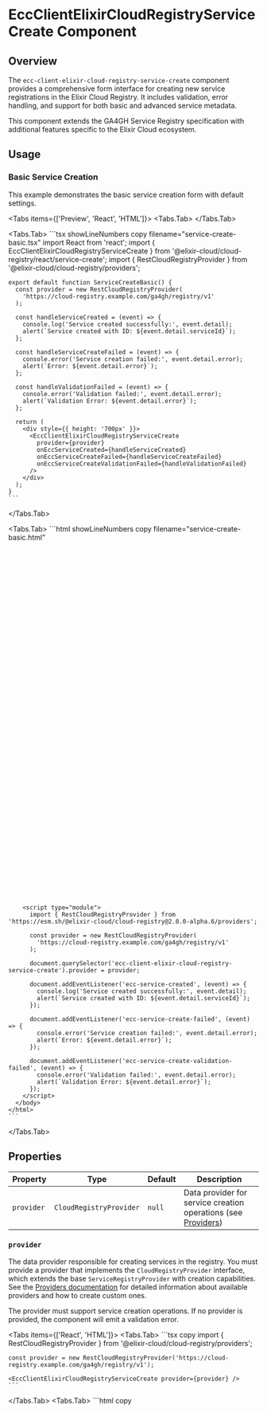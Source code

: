 
# EccClientElixirCloudRegistryServiceCreate Component

<ComponentName
  tagName='ecc-client-elixir-cloud-registry-service-create'
  reactTagName='EccClientElixirCloudRegistryServiceCreate'
  version='2.0.0-alpha.6'
/>

## Overview

The `ecc-client-elixir-cloud-registry-service-create` component provides a comprehensive form interface for creating new service registrations in the Elixir Cloud Registry. It includes validation, error handling, and support for both basic and advanced service metadata.

<Callout type='info'>
  This component extends the GA4GH Service Registry specification with additional features specific to the Elixir Cloud ecosystem.
</Callout>

## Usage

### Basic Service Creation

This example demonstrates the basic service creation form with default settings.

<Tabs items={['Preview', 'React', 'HTML']}>
  <Tabs.Tab>
    <ServiceCreatePreview />
  </Tabs.Tab>

  <Tabs.Tab>
    ```tsx showLineNumbers copy filename="service-create-basic.tsx"
    import React from 'react';
    import { EccClientElixirCloudRegistryServiceCreate } from '@elixir-cloud/cloud-registry/react/service-create';
    import { RestCloudRegistryProvider } from '@elixir-cloud/cloud-registry/providers';

    export default function ServiceCreateBasic() {
      const provider = new RestCloudRegistryProvider(
        'https://cloud-registry.example.com/ga4gh/registry/v1'
      );

      const handleServiceCreated = (event) => {
        console.log('Service created successfully:', event.detail);
        alert(`Service created with ID: ${event.detail.serviceId}`);
      };

      const handleServiceCreateFailed = (event) => {
        console.error('Service creation failed:', event.detail.error);
        alert(`Error: ${event.detail.error}`);
      };

      const handleValidationFailed = (event) => {
        console.error('Validation failed:', event.detail.error);
        alert(`Validation Error: ${event.detail.error}`);
      };

      return (
        <div style={{ height: '700px' }}>
          <EccClientElixirCloudRegistryServiceCreate 
            provider={provider}
            onEccServiceCreated={handleServiceCreated}
            onEccServiceCreateFailed={handleServiceCreateFailed}
            onEccServiceCreateValidationFailed={handleValidationFailed}
          />
        </div>
      );
    }
    ```
  </Tabs.Tab>
  
  <Tabs.Tab>
    ```html showLineNumbers copy filename="service-create-basic.html"
    <!DOCTYPE html>
    <html lang="en">
      <head>
        <script type="module" src="https://esm.sh/@elixir-cloud/cloud-registry@2.0.0-alpha.6"></script>
        <style>
          .service-create-container { 
            height: 700px; 
            width: 100%; 
          }
        </style>
      </head>
      <body>
        <div class="service-create-container">
          <ecc-client-elixir-cloud-registry-service-create>
          </ecc-client-elixir-cloud-registry-service-create>
        </div>

        <script type="module">
          import { RestCloudRegistryProvider } from 'https://esm.sh/@elixir-cloud/cloud-registry@2.0.0-alpha.6/providers';
          
          const provider = new RestCloudRegistryProvider(
            'https://cloud-registry.example.com/ga4gh/registry/v1'
          );
          
          document.querySelector('ecc-client-elixir-cloud-registry-service-create').provider = provider;

          document.addEventListener('ecc-service-created', (event) => {
            console.log('Service created successfully:', event.detail);
            alert(`Service created with ID: ${event.detail.serviceId}`);
          });

          document.addEventListener('ecc-service-create-failed', (event) => {
            console.error('Service creation failed:', event.detail.error);
            alert(`Error: ${event.detail.error}`);
          });

          document.addEventListener('ecc-service-create-validation-failed', (event) => {
            console.error('Validation failed:', event.detail.error);
            alert(`Validation Error: ${event.detail.error}`);
          });
        </script>
      </body>
    </html>
    ```
  </Tabs.Tab>
</Tabs>

## Properties

| Property   | Type                    | Default | Description                                                                    |
|------------|-------------------------|---------|--------------------------------------------------------------------------------|
| `provider` | `CloudRegistryProvider` | `null`  | Data provider for service creation operations (see [Providers](/docs/cloud-registry/providers)) |

### `provider`
The data provider responsible for creating services in the registry. You must provide a provider that implements the `CloudRegistryProvider` interface, which extends the base `ServiceRegistryProvider` with creation capabilities. See the [Providers documentation](/docs/cloud-registry/providers) for detailed information about available providers and how to create custom ones.

<Callout type='warning'>
  The provider must support service creation operations. If no provider is provided, the component will emit a validation error.
</Callout>

<Tabs items={['React', 'HTML']}>
  <Tabs.Tab>
    ```tsx copy
    import { RestCloudRegistryProvider } from '@elixir-cloud/cloud-registry/providers';
    
    const provider = new RestCloudRegistryProvider('https://cloud-registry.example.com/ga4gh/registry/v1');
    
    <EccClientElixirCloudRegistryServiceCreate provider={provider} />
    ```
  </Tabs.Tab>
  <Tabs.Tab>
    ```html copy
    <script type="module">
      import { RestCloudRegistryProvider } from '@elixir-cloud/cloud-registry/providers';
      
      const provider = new RestCloudRegistryProvider('https://cloud-registry.example.com/ga4gh/registry/v1');
      document.querySelector('ecc-client-elixir-cloud-registry-service-create').provider = provider;
    </script>
    <ecc-client-elixir-cloud-registry-service-create></ecc-client-elixir-cloud-registry-service-create>
    ```
  </Tabs.Tab>
</Tabs>

## Events

| Event Name                          | React Event Name                     | Detail Type                                              | Description                                          |
|-------------------------------------|--------------------------------------|----------------------------------------------------------|------------------------------------------------------|
| `ecc-service-created`               | `onEccServiceCreated`                | `{ serviceId: string, serviceData: object, message: string }` | Fired when a service is successfully created        |
| `ecc-service-create-failed`         | `onEccServiceCreateFailed`           | `{ error: string }`                                      | Fired when service creation fails                   |
| `ecc-service-create-validation-failed` | `onEccServiceCreateValidationFailed` | `{ error: string }`                                      | Fired when there are validation errors              |

### `ecc-service-created`
Emitted when a service is successfully created in the registry, providing the new service ID, the submitted service data, and a success message.

<Tabs items={['React', 'JavaScript']}>
  <Tabs.Tab>
    ```tsx copy
    <EccClientElixirCloudRegistryServiceCreate 
      onEccServiceCreated={(event) => {
        console.log('Service created:', event.detail.serviceId);
        console.log('Service data:', event.detail.serviceData);
        console.log('Message:', event.detail.message);
        // Navigate to the new service or show success message
      }}
    />
    ```
  </Tabs.Tab>

  <Tabs.Tab>
    ```javascript copy
    element.addEventListener('ecc-service-created', (event) => {
      console.log('Service created:', event.detail.serviceId);
      console.log('Service data:', event.detail.serviceData);
      console.log('Message:', event.detail.message);
      // Navigate to the new service or show success message
    });
    ```
  </Tabs.Tab>
</Tabs>

### `ecc-service-create-failed`
Emitted when service creation fails due to server errors, network issues, or other runtime problems.

<Tabs items={['React', 'JavaScript']}>
  <Tabs.Tab>
    ```tsx copy
    <EccClientElixirCloudRegistryServiceCreate 
      onEccServiceCreateFailed={(event) => {
        console.error('Service creation failed:', event.detail.error);
        // Display error message to user
        alert(`Failed to create service: ${event.detail.error}`);
      }}
    />
    ```
  </Tabs.Tab>

  <Tabs.Tab>
    ```javascript copy
    element.addEventListener('ecc-service-create-failed', (event) => {
      console.error('Service creation failed:', event.detail.error);
      // Display error message to user
      alert(`Failed to create service: ${event.detail.error}`);
    });
    ```
  </Tabs.Tab>
</Tabs>

### `ecc-service-create-validation-failed`
Emitted when there are validation errors in the form data before submission or when the component is misconfigured.

<Tabs items={['React', 'JavaScript']}>
  <Tabs.Tab>
    ```tsx copy
    <EccClientElixirCloudRegistryServiceCreate 
      onEccServiceCreateValidationFailed={(event) => {
        console.error('Validation error:', event.detail.error);
        // Handle validation errors appropriately
        alert(`Please fix the following error: ${event.detail.error}`);
      }}
    />
    ```
  </Tabs.Tab>

  <Tabs.Tab>
    ```javascript copy
    element.addEventListener('ecc-service-create-validation-failed', (event) => {
      console.error('Validation error:', event.detail.error);
      // Handle validation errors appropriately
      alert(`Please fix the following error: ${event.detail.error}`);
    });
    ```
  </Tabs.Tab>
</Tabs> 